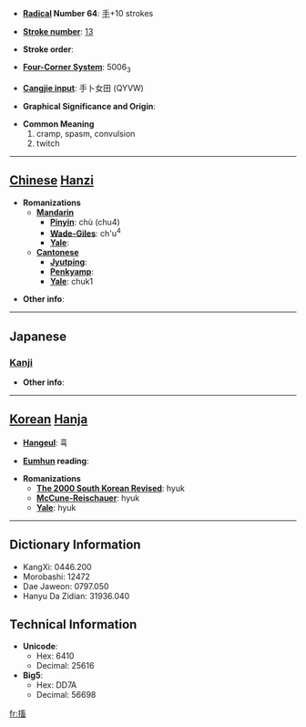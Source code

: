 * '''[[Wiktionary:Chinese radical index| Radical]] Number 64''': [[Wiktionary:Chinese radical index 手|手]]+10 strokes

* '''[[Wiktionary:Chinese total strokes index|Stroke number]]''': [[Wiktionary:Chinese total strokes index 13|13]]

* '''Stroke order''': 

* '''[[Wiktionary:Chinese four corner index|Four-Corner System]]''': 5006<sub>3</sub>

* '''[[Wiktionary:Chinese Cangjie index|Cangjie input]]''': 手卜女田 (QYVW)

* '''Graphical Significance and Origin''': 

* '''Common Meaning'''
*#cramp, spasm, convulsion
*# twitch


----

== [[Chinese]] [[Hanzi]] ==

* '''Romanizations'''
** '''[[Mandarin]]'''
*** '''[[Pinyin]]''': chù (chu4)
*** '''[[Wade-Giles]]''': ch'u<sup>4</sup>
*** '''[[Yale]]''': 
** '''[[Cantonese]]'''
*** '''[[Jyutping]]''':
*** '''[[Penkyamp]]''': 
*** '''[[Yale]]''': chuk1

* '''Other info''': 

----

==Japanese==
===[[Kanji]]===
{{kanji|on readings=[[ちく]] (chiku)|kun readings=[[いたむ]] (itamu)}}

* '''Other info''':  

----

== [[Korean]] [[Hanja]] ==

* '''[[Hangeul]]''': 휵

* '''[[Eumhun]] reading''': 

* '''Romanizations'''
** '''[[The 2000 South Korean Revised Romanization|The 2000 South Korean Revised]]''': hyuk
** '''[[McCune-Reischauer]]''': hyuk
** '''[[Yale]]''': hyuk

----

== Dictionary Information ==

* KangXi: 0446.200
* Morobashi: 12472
* Dae Jaweon: 0797.050
* Hanyu Da Zidian: 31936.040

== Technical Information ==

* '''Unicode''':
** Hex: 6410
** Decimal: 25616
* '''Big5''':
** Hex: DD7A
** Decimal: 56698

[[fr:搐]]